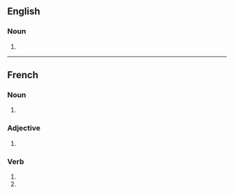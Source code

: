 {{also|coulissés}}

==English==

===Noun===
{{head|en|noun form}}

# {{plural of|en|coulisse}}

----

==French==

===Noun===
{{head|fr|noun plural form|g=f}}

# {{plural of|fr|coulisse}}

===Adjective===
{{head|fr|adjective form}}

# {{feminine plural of|fr|coulis}}

===Verb===
{{head|fr|verb form}}

# {{inflection of|fr|coulisser||2|s|pres|indc}}
# {{inflection of|fr|coulisser||2|s|pres|subj}}